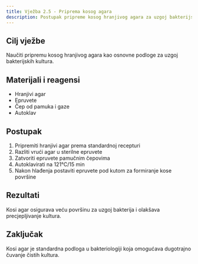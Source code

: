 ```yaml
---
title: Vježba 2.5 - Priprema kosog agara
description: Postupak pripreme kosog hranjivog agara za uzgoj bakterijskih kultura
---
```


## Cilj vježbe

Naučiti pripremu kosog hranjivog agara kao osnovne podloge za uzgoj bakterijskih kultura.

## Materijali i reagensi

- Hranjivi agar
- Epruvete
- Čep od pamuka i gaze
- Autoklav

## Postupak

1. Pripremiti hranjivi agar prema standardnoj recepturi
2. Razliti vrući agar u sterilne epruvete
3. Zatvoriti epruvete pamučnim čepovima
4. Autoklavirati na 121°C/15 min
5. Nakon hlađenja postaviti epruvete pod kutom za formiranje kose površine

## Rezultati

Kosi agar osigurava veću površinu za uzgoj bakterija i olakšava precjepljivanje kultura.

## Zaključak

Kosi agar je standardna podloga u bakteriologiji koja omogućava dugotrajno čuvanje čistih kultura.